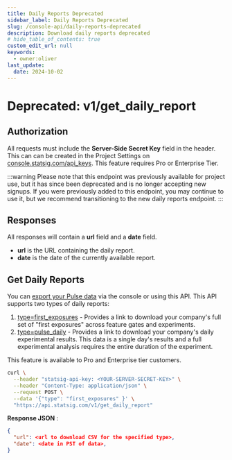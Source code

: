 ```yaml
---
title: Daily Reports Deprecated
sidebar_label: Daily Reports Deprecated
slug: /console-api/daily-reports-deprecated
description: Download daily reports deprecated
# hide_table_of_contents: true
custom_edit_url: null
keywords:
  - owner:oliver
last_update:
  date: 2024-10-02
---
```


# Deprecated: v1/get_daily_report

## Authorization

All requests must include the **Server-Side Secret Key** field in the header. This can can be created in the Project Settings on [console.statsig.com/api_keys](https://console.statsig.com/api_keys). This feature requires Pro or Enterprise Tier.

:::warning
Please note that this endpoint was previously available for project use, but it has since been deprecated and is no longer accepting new signups. If you were previously added to this endpoint, you may continue to use it, but we recommend transitioning to the new daily reports endpoint.
:::

## Responses

All responses will contain a **url** field and a **date** field.

- **url** is the URL containing the daily report.
- **date** is the date of the currently available report.

## Get Daily Reports

You can [export your Pulse data](/pulse/export) via the console or using this API. This API supports two types of daily reports:

1. [type=first_exposures](/pulse/export/#first-exposures-file-description) - Provides a link to download your company's full set of "first exposures" across feature gates and experiments.
2. [type=pulse_daily](/pulse/export/#pulse-summary-file-description---for-experiments) - Provides a link to download your company's daily experimental results. This data is a single day's results and a full experimental analysis requires the entire duration of the experiment.

This feature is available to Pro and Enterprise tier customers.

```bash
curl \
  --header "statsig-api-key: <YOUR-SERVER-SECRET-KEY>" \
  --header "Content-Type: application/json" \
  --request POST \
  --data '{"type": "first_exposures" }' \
  "https://api.statsig.com/v1/get_daily_report"
```

**Response JSON** :

```json
{
  "url": <url to download CSV for the specified type>,
  "date": <date in PST of data>,
}
```

